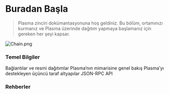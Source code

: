 # Buradan Başla

> Plasma zinciri dokümantasyonuna hoş geldiniz. Bu bölüm, ortamınızı kurmanız ve Plasma üzerinde dağıtım yapmaya başlamanız için gereken her şeyi kapsar.

![Chain.png](https://mintlify.s3.us-west-1.amazonaws.com/plasma-97e11032/images/Chain.png)

### **Temel Bilgiler**

<CardGroup cols={2}>
  <Card title="Plasma’ya Bağlan" icon="link-simple" iconType="light" color="#307F61" href="/docs/plasma-chain/network-information/connect-to-plasma">
    Bağlantılar ve resmi dağıtımlar
  </Card>

  <Card title="Mimari" icon="file-contract" iconType="light" color="#307F61" href="/docs/plasma-chain/architecture/system-overview">
    Plasma’nın mimarisine genel bakış
  </Card>

  <Card title="Araçlar ve Altyapı" icon="wrench" iconType="light" color="#307F61" href="/docs/plasma-chain/tools/account-abstraction">
    Plasma’yı destekleyen üçüncü taraf altyapılar
  </Card>

  <Card title="RPC Referansı" icon="circle-nodes" iconType="light" color="#307F61" href="/docs/plasma-chain/tools/rpc-providers">
    JSON-RPC API
  </Card>
</CardGroup>

### Rehberler

<CardGroup cols={2}>
  <Card title="Akıllı Sözleşme Dağıt" icon="file-contract" iconType="light" color="#307F61" href="../../guides/smart-contracts/deploy-a-contract" />

  <Card title="Akıllı Sözleşmeyi Doğrula" icon="file-signature" iconType="light" color="#307F61" href="../../guides/smart-contracts/verify-a-contract" />
</CardGroup>
